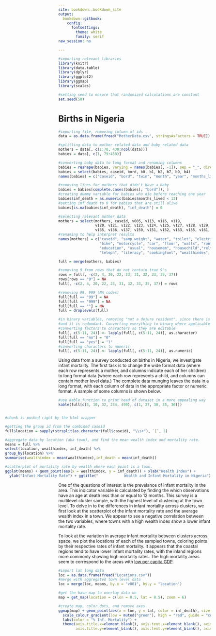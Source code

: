 ```yaml
---
site: bookdown::bookdown_site
output:
  bookdown::gitbook: 
    config:
      fontsettings:
        theme: white
        family: serif
new_session: no

---
```


```r
#importing relevant libraries
library(knitr)
library(data.table)
library(dplyr)
library(ggplot2)
library(ggmap)
library(scales)

#setting seed to ensure that randomized calculations are constant
set.seed(50)
```

# Births in Nigeria {-}

```r
#importing file, removing column of ids
data = as.data.frame(fread("MotherData.csv", stringsAsFactors = TRUE))

#splitting data to mother related data and baby related data
mothers = data[, c(1:78, 439:ncol(data))]
babies = data[, c(1, 79:438)]

#converting baby data to long format and renaming columns
babies = reshape(babies, varying = names(babies[, -1]), sep = "_", direction = "long")
babies = select(babies, caseid, bord, b0, b1, b2, b7, b9, b4)
names(babies) = c("caseid", "bord", "twin", "month", "year", "months_lived", "lives_with", "gender")

#removing lines for mothers that didn't have a baby
babies = babies[complete.cases(babies[, "bord"]), ]
#creating dummy variable for babies who die before reaching one year
babies$inf_death = as.numeric(babies$months_lived < 13)
#setting inf_death to 0 for babies that are still alive
babies[is.na(babies$inf_death), "inf_death"] = 0

#selecting relevant mother data
mothers = select(mothers, caseid, v005, v113, v116, v119, 
                 v120, v121, v122, v123, v124, v125, v127, v128, v129, v130, v131, v133, 
                 v135, v136, v137, v150, v151, v152, v153, v155, v161, v191, v201, v212)
#renaming to help interpret results
names(mothers) = c("caseid", "samp_weight", "water", "toilet", "electricity", "radio", "tv", "fridge",
                   "bike", "motorcycle", "car", "floor", "walls", "roof", "religion", "ethnicity", 
                   "education", "usual", "housemem", "housechild","reltohead", "sexhead", "agehead", 
                   "teleph", "literacy", "cookingfuel", "wealthindex", "childrenborn", "agefirstbirth")

full = merge(mothers, babies)

#removing 9 from rows that do not contain true 9's
rows = full[, -c(2, 4, 20, 22, 23, 31, 32, 33, 35, 37)]
rows[rows == "9"] = NA
full[, -c(2, 4, 20, 22, 23, 31, 32, 33, 35, 37)] = rows

#removing 99, 999 (NA codes)
full[full == "99"] = NA
full[full == "999"] = NA
full[full == ""] = NA
full = droplevels(full)

#in binary variables, removing "not a dejure resident", since there is a variable containing that information, 
#and it is redundant. Converting everything to binary where applicable
#converting factors to characters so they are editable
full[, c(5:11, 24)] <- lapply(full[, c(5:11, 24)], as.character)
full[full == "no"] = "0"
full[full == "yes"] = "1"
#converting characters to numeric
full[, c(5:11, 24)] <- lapply(full[, c(5:11, 24)], as.numeric)
```

Using data from a survey conducted on births in Nigeria, we investigate infant mortality. The first task is to change the wide format data (where each row represents a mother, and columns indicate each of her children) to long format data (where each row represents a child, and columns can contain mother level data.) The complete data munging leaves the data in a long format, with each column of data in the appropriate factor or numeric format. A sample of some columns is shown below.

```r
#use kable function to print head of dataset in a more appealing way
kable(full[c(3, 10, 32, 234, 499), c(1, 27, 30, 35, 36)])
```


<div style= "float:right;position: relative;">
```r
#chunk is pushed right by the html wrapper

#getting the group id from the combined caseid
full$location = sapply(strsplit(as.character(full$caseid), "\\s+"), `[`, 2)

#aggregate data by location (aka town), and find the mean wealth index and mortality rate.
means = full %>%
select(location, wealthindex, inf_death) %>%
group_by(location) %>%
summarise(wealthindex = mean(wealthindex),inf_death = mean(inf_death))

#scatterplot of mortality rate by wealth where each point is a town.
ggplot(means) + geom_point(aes(x = wealthindex, y = inf_death)) + xlab("Wealth Index") + 
  ylab("Infant Mortality Rate") + ggtitle("            Wealth and Infant Mortality in Nigeria")
```
</div>


One of the questions of interest is the prevelance of infant mortality in the area. This indicator variable is calculated by finding the which observations have an age at death less than or equal to 12 months. This survey is a multilevel cluster sample, with the highest level of clustering at the town level. To delve in to the differences in infant mortality across clusters, we first look at the scatterplot of the infant mortality rate and the average wealth index in a town. We appear to see a negative correlation between the two variables, where towns with a high wealth index show a lower infant mortality rate. 

To look at the variation in average infant mortality between clusters across space, we plot the locations of each of the sampled towns, coloring points by their respective rates of infant mortality. It appears that the coastal regions tend to have lower infant mortality rates, with the inland regions more commonly showing high mortality rates. The high mortality areas seem to correspond to the areas with [low per capita GDP](http://www.geocurrents.info/wp-content/uploads/2014/06/Nigeria-per-capita-GDP-map-1024x760.png).

```r
#import lat long data
loc = as.data.frame(fread("Locations.csv"))
#merge with aggregated town level data
loc = merge(loc, means, by.x = "v001", by.y = "location")

#get the base map to overlay data on
map = get_map(location = c(lon = 8.5, lat = 8.5), zoom = 6)

#create map, color dots, and remove axes
ggmap(map) + geom_point(aes(x = lon, y = lat, color = inf_death), size = 2, data = loc, alpha = .75) + 
  scale_colour_gradient(low = muted("green"), high = "red", guide = "colourbar") + 
  labs(color = "% Inf. Mortality") +
  theme(axis.title.x=element_blank(), axis.text.x=element_blank(), axis.ticks.x=element_blank(), 
        axis.title.y=element_blank(), axis.text.y=element_blank(), axis.ticks.y=element_blank())
```

